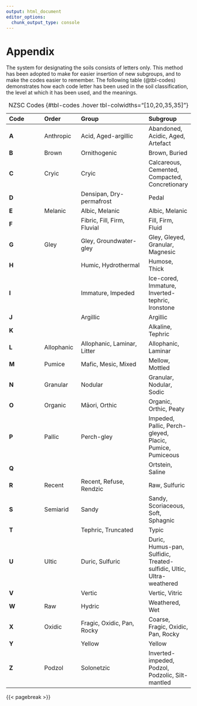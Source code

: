 ```yaml
---
output: html_document
editor_options: 
  chunk_output_type: console
---
```


# Appendix {#sec-appendix}

The system for designating the soils consists of letters only. This method has been adopted to make for easier insertion of new subgroups, and to make the codes easier to remember. The following table (@tbl-codes) demonstrates how each code letter has been used in the soil classification, the level at which it has been used, and the meanings.

| Code | Order | Group | Subgroup |
|:--------------|:--------------|:---------------------------|:--------------|
| **A** | Anthropic | Acid, Aged-argillic | Abandoned, Acidic, Aged, Artefact |
| **B** | Brown | Ornithogenic | Brown, Buried |
| **C** | Cryic | Cryic | Calcareous, Cemented, Compacted, Concretionary |
| **D** |  | Densipan, Dry-permafrost | Pedal |
| **E** | Melanic | Albic, Melanic | Albic, Melanic |
| **F** |  | Fibric, Fill, Firm, Fluvial | Fill, Firm, Fluid |
| **G** | Gley | Gley, Groundwater-gley | Gley, Gleyed, Granular, Magnesic |
| **H** |  | Humic, Hydrothermal | Humose, Thick |
| **I** |  | Immature, Impeded | Ice-cored, Immature, Inverted-tephric, Ironstone |
| **J** |  | Argillic | Argillic |
| **K** |  |  | Alkaline, Tephric |
| **L** | Allophanic | Allophanic, Laminar, Litter | Allophanic, Laminar |
| **M** | Pumice | Mafic, Mesic, Mixed | Mellow, Mottled |
| **N** | Granular | Nodular | Granular, Nodular, Sodic |
| **O** | Organic | Māori, Orthic | Organic, Orthic, Peaty |
| **P** | Pallic | Perch-gley | Impeded, Pallic, Perch-gleyed, Placic, Pumice, Pumiceous |
| **Q** |  |  | Ortstein, Saline |
| **R** | Recent | Recent, Refuse, Rendzic | Raw, Sulfuric |
| **S** | Semiarid | Sandy | Sandy, Scoriaceous, Soft, Sphagnic |
| **T** |  | Tephric, Truncated | Typic |
| **U** | Ultic | Duric, Sulfuric | Duric, Humus-pan, Sulfidic, Treated-sulfidic, Ultic, Ultra-weathered |
| **V** |  | Vertic | Vertic, Vitric |
| **W** | Raw | Hydric | Weathered, Wet |
| **X** | Oxidic | Fragic, Oxidic, Pan, Rocky | Coarse, Fragic, Oxidic, Pan, Rocky |
| **Y** |  | Yellow | Yellow |
| **Z** | Podzol | Solonetzic | Inverted-impeded, Podzol, Podzolic, Silt-mantled |

: NZSC Codes {#tbl-codes .hover tbl-colwidths="\[10,20,35,35\]"}

{{< pagebreak >}}
